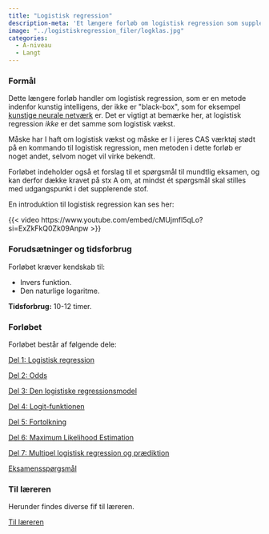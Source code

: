```yaml
---
title: "Logistisk regression"
description-meta: 'Et længere forløb om logistisk regression som supplerende stof på A-niveau inklusiv spørgsmål til mundtlig eksamen'
image: "../logistiskregression_filer/logklas.jpg"
categories:
  - A-niveau
  - Langt
---
```



### Formål

Dette længere forløb handler om logistisk regression, som er en metode indenfor kunstig intelligens, der ikke er \"black-box\", som for eksempel [kunstige neurale netværk](../../materialer/neurale_net/neurale_net.qmd) er. Det er vigtigt at bemærke her, at logistisk regression *ikke* er det samme som logistisk vækst. 

Måske har I haft om logistisk vækst og måske er I i jeres CAS værktøj stødt på en kommando til logistisk regression, men metoden i dette forløb er noget andet, selvom noget vil virke bekendt.

Forløbet indeholder også et forslag til et spørgsmål til mundtlig eksamen, og kan derfor dække kravet på stx A om, at mindst ét spørgsmål skal stilles med udgangspunkt i det supplerende stof.

En introduktion til logistisk regression kan ses her:

{{< video https://www.youtube.com/embed/cMUjmfI5qLo?si=ExZkFkQ0Zk09Anpw >}}


### Forudsætninger og tidsforbrug
Forløbet kræver kendskab til:

+ Invers funktion.
+ Den naturlige logaritme.


**Tidsforbrug:** 10-12 timer.


### Forløbet

Forløbet består af følgende dele:

[Del 1: Logistisk regression](log_reg_del1.qmd){.btn .button_ai .button_ai_morkblaa_pink}


[Del 2: Odds](log_reg_del2.qmd){.btn .button_ai .button_ai_morkblaa_pink}

[Del 3: Den logistiske regressionsmodel](log_reg_del3.qmd){.btn .button_ai .button_ai_morkblaa_pink}

[Del 4: Logit-funktionen](log_reg_del4.qmd){.btn .button_ai .button_ai_morkblaa_pink}

[Del 5: Fortolkning](log_reg_del5.qmd){.btn .button_ai .button_ai_morkblaa_pink}

[Del 6: Maximum Likelihood Estimation](log_reg_del6.qmd){.btn .button_ai .button_ai_morkblaa_pink}

[Del 7: Multipel logistisk regression og prædiktion](log_reg_del7.qmd){.btn .button_ai .button_ai_morkblaa_pink}

[Eksamensspørgsmål](log_reg_eksamen.qmd){.btn .button_ai .button_ai_lyseblaa_morkblaa}


### Til læreren

Herunder findes diverse fif til læreren.

[Til læreren](log_reg_laereren.qmd){.btn .button_ai .button_ai_pink_morkblaa}

